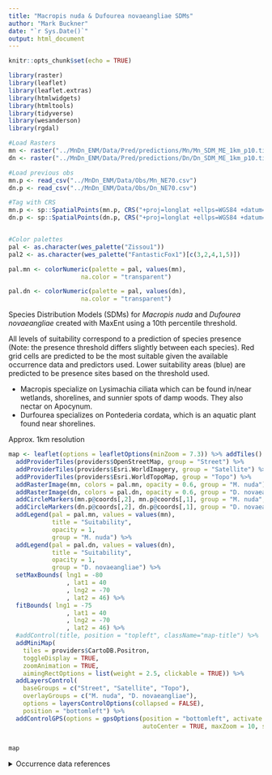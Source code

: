 ```yaml
---
title: "Macropis nuda & Dufourea novaeangliae SDMs"
author: "Mark Buckner"
date: "`r Sys.Date()`"
output: html_document
---
```


```r
knitr::opts_chunk$set(echo = TRUE)
```

```r
library(raster)
library(leaflet)
library(leaflet.extras)
library(htmlwidgets)
library(htmltools)
library(tidyverse)
library(wesanderson)
library(rgdal)

#Load Rasters
mn <- raster("../MnDn_ENM/Data/Pred/predictions/Mn/Mn_SDM_ME_1km_p10.tif")
dn <- raster("../MnDn_ENM/Data/Pred/predictions/Dn/Dn_SDM_ME_1km_p10.tif")

#Load previous obs
mn.p <- read_csv("../MnDn_ENM/Data/Obs/Mn_NE70.csv")
dn.p <- read_csv("../MnDn_ENM/Data/Obs/Dn_NE70.csv")

#Tag with CRS
mn.p <- sp::SpatialPoints(mn.p, CRS("+proj=longlat +ellps=WGS84 +datum=WGS84 +no_defs"))
dn.p <- sp::SpatialPoints(dn.p, CRS("+proj=longlat +ellps=WGS84 +datum=WGS84 +no_defs"))


#Color palettes 
pal <- as.character(wes_palette("Zissou1"))
pal2 <- as.character(wes_palette("FantasticFox1")[c(3,2,4,1,5)])

pal.mn <- colorNumeric(palette = pal, values(mn),
                    na.color = "transparent")

pal.dn <- colorNumeric(palette = pal, values(dn),
                    na.color = "transparent")
```

Species Distribution Models (SDMs) for *Macropis nuda* and *Dufourea novaeangliae* created with MaxEnt using a 10th percentile threshold. 

All levels of suitability correspond to a prediction of species presence (Note: the presence threshold differs slightly between each species). Red grid cells are predicted to be the most suitable given the available occurrence data and predictors used. Lower suitability areas (blue) are predicted to be presence sites based on the threshold used. 

 - Macropis specialize on Lysimachia ciliata which can be found in/near wetlands, shorelines, and sunnier spots of damp woods.  They also nectar on Apocynum.
 - Durfourea specializes on Pontederia cordata, which is an aquatic plant found near shorelines.

Approx. 1km resolution

```r
map <- leaflet(options = leafletOptions(minZoom = 7.3)) %>% addTiles() %>%
  addProviderTiles(providers$OpenStreetMap, group = "Street") %>% 
  addProviderTiles(providers$Esri.WorldImagery, group = "Satellite") %>%
  addProviderTiles(providers$Esri.WorldTopoMap, group = "Topo") %>% 
  addRasterImage(mn, colors = pal.mn, opacity = 0.6, group = "M. nuda") %>%
  addRasterImage(dn, colors = pal.dn, opacity = 0.6, group = "D. novaeangliae") %>% 
  addCircleMarkers(mn.p@coords[,2], mn.p@coords[,1], group = "M. nuda", radius = 0.25, color = "#000000") %>% 
  addCircleMarkers(dn.p@coords[,2], dn.p@coords[,1], group = "D. novaeangliae", radius = 0.25, color = "#470161") %>% 
  addLegend(pal = pal.mn, values = values(mn),
            title = "Suitability",
            opacity = 1,
            group = "M. nuda") %>% 
  addLegend(pal = pal.dn, values = values(dn),
            title = "Suitability",
            opacity = 1,
            group = "D. novaeangliae") %>%
  setMaxBounds( lng1 = -80
                , lat1 = 40
                , lng2 = -70
                , lat2 = 46) %>% 
  fitBounds( lng1 = -75
                , lat1 = 40
                , lng2 = -70
                , lat2 = 46) %>% 
  #addControl(title, position = "topleft", className="map-title") %>% 
  addMiniMap(
    tiles = providers$CartoDB.Positron,
    toggleDisplay = TRUE,
    zoomAnimation = TRUE,
    aimingRectOptions = list(weight = 2.5, clickable = TRUE)) %>% 
  addLayersControl(
    baseGroups = c("Street", "Satellite", "Topo"),
    overlayGroups = c("M. nuda", "D. novaeangliae"),
    options = layersControlOptions(collapsed = FALSE),
    position = "bottomleft") %>% 
  addControlGPS(options = gpsOptions(position = "bottomleft", activate = TRUE, 
                                     autoCenter = TRUE, maxZoom = 10, setView = TRUE))
  

map
```


<details>
  <summary>Occurrence data references</summary>

``` r
Apocynum androsaemifolium:
  
GBIF.org (17 June 2021) GBIF Occurrence Download [](https://doi.org/10.15468/dl.7ym9vn)



Dufourae novaeangliae:
  
Dufourae novaeanglie Occurrences published by BISON, A.J. Cook Arthropod Research Collection, Archbold Biological Station, Berkeley Natural History Museums, BISON, European Molecular Biology Laboratory, Illinois Natural History Survey, iNaturalist.org, Museum of Comparative Zoology, Harvard University, Universidade de São Paulo, University of Guelph, University of Kansas Biodiversity Institute, University of New Hamsphire Collection of Insects and other Arthropods, USDA- ARS Bee Biology and Systematics Laboratory, and Vermont Center for Ecostudies (Accessed through Biodiversity Information Serving Our Nation (BISON), https://bison.usgs.gov, 2021-05-28)

GBIF.org (28 May 2021) GBIF Occurrence Download  https://doi.org/10.15468/dl.eybtdf

Hardy, Spencer, Leif L. Richardson, Michael Veit, Joan Milam, Mark Ferguson, Kent P. McFarland. 2021. "Species Account: Pickerelweed Shortface (Dufourea novaeangliae)" Vermont Atlas of Life Wild Bee Survey. Vermont Center for Ecostudies, 24 March 2021, val.vtecostudies.org/projects/vtbees/dufourea-novaeangliae/

Jacobson, Molly personal comm.

Neff, Jack personal comm.

Roswell, Michael; Dushoff, Jonathan; Winfree, Rachael (2020), Data from: Male and female bees show large differences in floral preference, Dryad, Dataset, https://doi.org/10.5061/dryad.c3rr6q1

SCAN. Dufourea novaeangliae. 2019. http//:scan-bugs.org/portal/index.php. Accessed on 28 May 2021.

Wood, TJ personal comm.

Zarrillo, Tracy and Kimberly Stoner personal comm.



Lysimachia ciliata:

GBIF.org (22 April 2021) GBIF Occurrence Download [](https://doi.org/10.15468/dl.m3wjf4)



Macropis nuda:

AMNH Arthropod Easy Capture Database. Release 2.9.0. American Museum of Natural History. 2003- [accessed 2021 Jan 18]. https://research.amnh.org/pbi/locality/
  
Du Clos, Brianne personal comm.

GBIF.org (24 March 2021) GBIF Occurrence Download https://doi.org/10.15468/dl.3s5q5y

Hardy, Spencer, Leif L. Richardson, Michael Veit, Joan Milam, Mark Ferguson, Kent P. McFarland. 2021. "Species Account: Loosestrife Bees (Genus Macropis)" Vermont Atlas of Life Wild Bee Survey. Vermont Center for Ecostudies, 24 March 2021, val.vtecostudies.org/projects/vtbees/macropis/.

MacInnis, Gail personal comm.

Macropis nuda Occurrences published by BISON, European Molecular Biology Laboratory, Field Museum, Illinois Natural History Survey, iNaturalist.org, Lund Museum of Zoology, Museum of Comparative Zoology, Harvard University, South African National Biodiversity Institute, University of Kansas Biodiversity Institute, USDA- ARS Bee Biology and Systematics Laboratory, Yale University Peabody Museum, and York University (Accessed through Biodiversity Information Serving Our Nation (BISON), https://bison.usgs.gov, 2021-03-24)

SCAN. Macropis nuda. (2019). Retrieved from http//:scan-bugs.org/portal/index.php. Accessed on 24 Mar 2021.

Roswell, Michael personal comm.

Veit, Michael personal comm.

Wood, T. J., Killewald, M. F., Graham, K. K., Gibbs, J., & Isaacs, R. (2019). Epeoloides pilosulus (Cresson) (hymenoptera: Apidae) rediscovered in michigan, with notes on the distribution and status of its macropis hosts. Great Lakes Entomologist, 52(1–2).



Pontedaria cordata:
  
GBIF.org (25 May 2021) GBIF Occurrence Download  https://doi.org/10.15468/dl.ur45vu

```

  </details>




